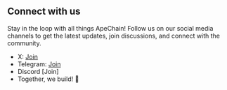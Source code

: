 ## Connect with us 

Stay in the loop with all things ApeChain! Follow us on our social media channels to get the latest updates, join discussions, and connect with the community. 

- X: [Join](https://x.com/apecoin)
- Telegram: [Join](https://t.me/apechainofficial)
- Discord [Join]
- Together, we build! 🚀



